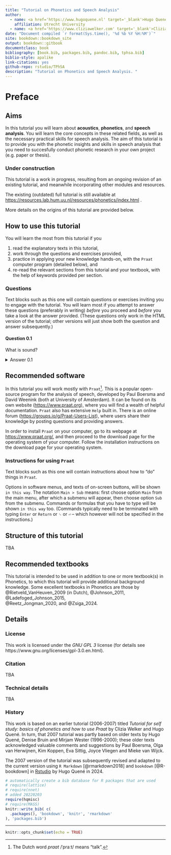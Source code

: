 ```yaml
---
title: "Tutorial on Phonetics and Speech Analysis"
author: 
  - name: <a href='https://www.hugoquene.nl' target='_blank'>Hugo Quené</a>
    affiliation: Utrecht University
  - name: <a href='https://www.cliziawelker.com' target='_blank'>Clizia Welker</a>
date: "Document compiled `r format(Sys.time(), '%d %b %Y %H:%M')`"
site: bookdown::bookdown_site
output: bookdown::gitbook
documentclass: book
bibliography: [book.bib, packages.bib, pandoc.bib, tphsa.bib]
biblio-style: apalike
link-citations: yes
github-repo: rstudio/TPhSA
description: "Tutorial on Phonetics and Speech Analysis. "
---
```


# Preface {-}

## Aims {-}

In this tutorial you will learn about **acoustics**, **phonetics**, and **speech analysis**. 
You will learn the core concepts in these related fields, as well as the necessary practical skills for speech analysis. 
The aim of this tutorial is to provide you with the phonetic insights and skills in speech analysis that you need to succesfully conduct phonetic research in your own project (e.g. paper or thesis). 

### Under construction {-}

This tutorial is a work in progress, resulting from an ongoing revision of an existing tutorial, and meanwhile incorporating other modules and resources. 

The existing (outdated) full tutorial is still available at <https://resources.lab.hum.uu.nl/resources/phonetics/index.html>
.

More details on the origins of this tutorial are provided below. 


## How to use this tutorial {-} 

You will learn the most from this tutorial if you 

(1) read the explanatory texts in this tutorial, 
(2) work through the questions and exercises provided, 
(3) practice in applying your new knowledge hands-on, with the `Praat` computer program (detailed below), and 
(4) re-read the relevant sections from this tutorial and your textbook, with the help of keywords provided per section. 

::: {#question-intro .questionbox}
### Questions {-}

Text blocks such as this one will contain questions or exercises inviting you to engage with the tutorial. You will learn most if you attempt to answer these questions (preferably in writing) *before* you proceed and *before* you take a look at the answer provided. (These questions only work in the HTML version of the tutorial; other versions will just show both the question and answer subsequently.)

#### Question 0.1 {-}

What is sound? 

<details>
  <summary>Answer 0.1</summary>
  <p>Sound is a type of energy that travels through a medium (such as air, water, or solid materials) in the form of waves. These sound waves are created by the vibration of objects, which causes the surrounding particles in the medium to move in a back-and-forth motion. This movement, or vibration, transfers energy through the medium, creating waves of high and low pressure.</p>
</details>

<!-- dummy header ### needed to close tabset -->

:::


## Recommended software {-}

In this tutorial you will work mostly with `Praat`^[The Dutch word _praat_ /ˈpraːt/ means "talk".]. This is a popular open-source program for the analysis of speech, developed by Paul Boersma and David Weenink (both at University of Amsterdam). It can be found on its own website (<https://www.praat.org>), where you will find a wealth of helpful documentation. `Praat` also has extensive `Help` built in. 
There is an online forum (<https://groups.io/g/Praat-Users-List>), where users share their knowledge by posting questions and providing answers.

In order to install `Praat` on your computer, go to its webpage at <https://www.praat.org/>, and then proceed to the download page for the operating system of your computer. Follow the installation instructions on the download page for your operating system.  

::: {#tech-layout .praatbox}
### Instructions for using `Praat` {-}

Text blocks such as this one will contain instructions about how to "do" things in `Praat`.

Options in software menus, and texts of on-screen buttons, will be shown `in this way`. 
The notation `Main > Sub` means: first choose option `Main` from the main menu, after which a submenu will appear, then choose option `Sub` from the submenu. 
Commands or formulas that you have to type will be shown `in this way` too. (Commands typically need to be terminated with typing `Enter` or `Return` or `␍` or `⏎` -- which however will not be specified in the instructions.)
:::

## Structure of this tutorial {-}

TBA

## Recommended textbooks {-}

This tutorial is intended to be used in addition to one or more textbook(s) in Phonetics, to which this tutorial will provide additional background knowledge. Some excellent textbooks in Phonetics are those by 
@Rietveld_VanHeuven_2009 (in Dutch), 
@Johnson_2011, 
@Ladefoged_Johnson_2015,  
@Reetz_Jongman_2020, and 
@Zsiga_2024. 


## Details {-}

### License {-}

This work is licensed under the _GNU GPL 3_ license (for details see 
https://www.gnu.org/licenses/gpl-3.0.en.html). 

### Citation {-}

TBA 

### Technical details {-}

TBA

### History {-}

This work is based on an earlier tutorial (2006-2007) titled <cite>Tutorial for self study: basics of phonetics and how to use Praat</cite> by Clizia Welker and Hugo Quené. In turn, that 2007 tutorial was partly based on older texts by Hugo Quené, Denise Bruin and Mirjam Wester (1996-2000); these older texts acknowledged valuable comments and suggestions by Paul Boersma, Olga van Herwijnen, Kim Koppen, Eva Sittig, Joyce Vliegen and Mieke van Wijck. 

The 2007 version of the tutorial was subsequently revised and adapted to the current version using `R Markdown` [@rmarkdown2018] and `bookdown` [@R-bookdown] in [Rstudio](https://www.rstudio.com) by Hugo Quené in 2024.  


```r
# automatically create a bib database for R packages that are used 
# require(lattice)
# require(nnet)
# added 20220203
require(hqmisc)
# require(MASS)
knitr::write_bib( c(
  .packages(), 'bookdown', 'knitr', 'rmarkdown'
), 'packages.bib')
```

---

```r
knitr::opts_chunk$set(echo = TRUE)
```

